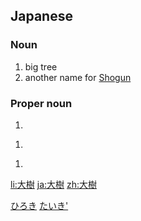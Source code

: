 ==Japanese==
{{ja-kanjitab|大|樹}}

===Noun===
{{ja-noun|たいじゅ}}

# big tree
# another name for [[shogun|Shogun]]

===Proper noun===
{{ja-pos|proper|たいき}}

# {{given name|male|lang=ja}}

{{ja-pos|proper|だいき}}

# {{given name|male|lang=ja}}

{{ja-pos|proper|ひろき}}

# {{given name|male|lang=ja}}

[[Category:Japanese male given names|ひろき]]
[[Category:Japanese male given names|たいき']]

[[li:大樹]]
[[ja:大樹]]
[[zh:大樹]]